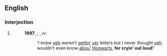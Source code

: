 ==English==

===Interjection===
{{en-interj}}

# {{eye dialect of|for crying out loud|lang=en}}
#: '''1997''', {{w|J.K. Rowling}}, ''{{w|Harry Potter and the Philosopher's Stone}}'', iv:
#:: ‘I knew [[yeh]] weren’t [[gettin'|gettin’]] [[yer]] letters but I never thought [[yeh]] wouldn’t even know [[about|abou’]] [[Hogwarts]], '''fer cryin’ out loud'''!’